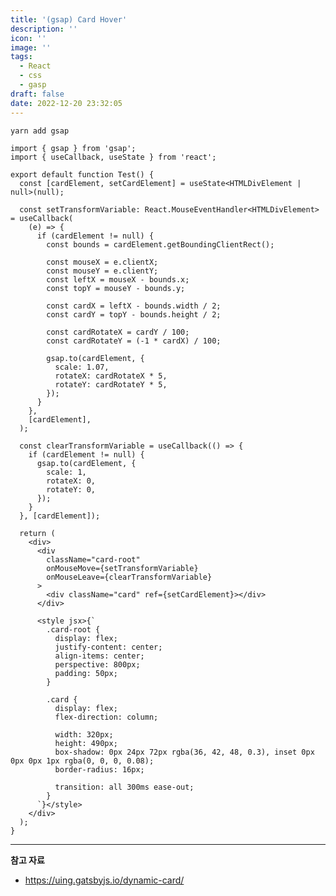 ```yaml
---
title: '(gsap) Card Hover'
description: ''
icon: ''
image: ''
tags:
  - React
  - css
  - gasp
draft: false
date: 2022-12-20 23:32:05
---
```


```shell
yarn add gsap
```

```tsx
import { gsap } from 'gsap';
import { useCallback, useState } from 'react';

export default function Test() {
  const [cardElement, setCardElement] = useState<HTMLDivElement | null>(null);

  const setTransformVariable: React.MouseEventHandler<HTMLDivElement> = useCallback(
    (e) => {
      if (cardElement != null) {
        const bounds = cardElement.getBoundingClientRect();

        const mouseX = e.clientX;
        const mouseY = e.clientY;
        const leftX = mouseX - bounds.x;
        const topY = mouseY - bounds.y;

        const cardX = leftX - bounds.width / 2;
        const cardY = topY - bounds.height / 2;

        const cardRotateX = cardY / 100;
        const cardRotateY = (-1 * cardX) / 100;

        gsap.to(cardElement, {
          scale: 1.07,
          rotateX: cardRotateX * 5,
          rotateY: cardRotateY * 5,
        });
      }
    },
    [cardElement],
  );

  const clearTransformVariable = useCallback(() => {
    if (cardElement != null) {
      gsap.to(cardElement, {
        scale: 1,
        rotateX: 0,
        rotateY: 0,
      });
    }
  }, [cardElement]);

  return (
    <div>
      <div
        className="card-root"
        onMouseMove={setTransformVariable}
        onMouseLeave={clearTransformVariable}
      >
        <div className="card" ref={setCardElement}></div>
      </div>

      <style jsx>{`
        .card-root {
          display: flex;
          justify-content: center;
          align-items: center;
          perspective: 800px;
          padding: 50px;
        }

        .card {
          display: flex;
          flex-direction: column;

          width: 320px;
          height: 490px;
          box-shadow: 0px 24px 72px rgba(36, 42, 48, 0.3), inset 0px 0px 0px 1px rgba(0, 0, 0, 0.08);
          border-radius: 16px;

          transition: all 300ms ease-out;
        }
      `}</style>
    </div>
  );
}
```

---

**참고 자료**

- https://uing.gatsbyjs.io/dynamic-card/
